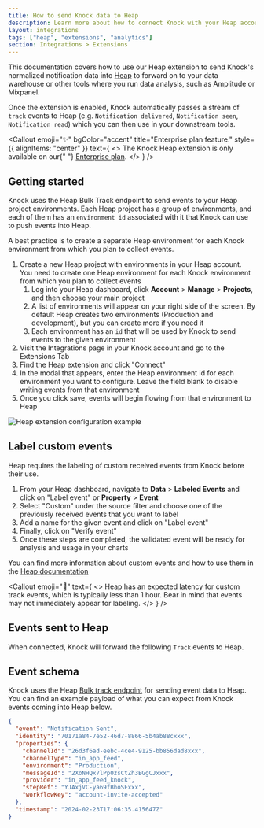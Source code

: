 ```yaml
---
title: How to send Knock data to Heap
description: Learn more about how to connect Knock with your Heap account.
layout: integrations
tags: ["heap", "extensions", "analytics"]
section: Integrations > Extensions
---
```


This documentation covers how to use our Heap extension to send Knock's normalized notification data into [Heap](https://heap.io) to forward on to your data warehouse or other tools where you run data analysis, such as Amplitude or Mixpanel.

Once the extension is enabled, Knock automatically passes a stream of `track` events to Heap (e.g. `Notification delivered`, `Notification seen`, `Notification read`) which you can then use in your downstream tools.

<Callout
  emoji="✨"
  bgColor="accent"
  title="Enterprise plan feature."
  style={{ alignItems: "center" }}
  text={
    <>
      The Knock Heap extension is only available on our{" "}
      <a href="https://knock.app/pricing">Enterprise plan</a>.
    </>
  }
/>

## Getting started

Knock uses the Heap Bulk Track endpoint to send events to your Heap project environments. Each Heap project has a group of environments, and each of them has an `environment id` associated with it that Knock can use to push events into Heap.

A best practice is to create a separate Heap environment for each Knock environment from which you plan to collect events.

1. Create a new Heap project with environments in your Heap account. You need to create one Heap environment for each Knock environment from which you plan to collect events
   1. Log into your Heap dashboard, click **Account** > **Manage** > **Projects**, and then choose your main project
   2. A list of environments will appear on your right side of the screen. By default Heap creates two environments (Production and development), but you can create more if you need it
   3. Each environment has an `id` that will be used by Knock to send events to the given environment
2. Visit the Integrations page in your Knock account and go to the Extensions Tab
3. Find the Heap extension and click "Connect"
4. In the modal that appears, enter the Heap environment id for each environment you want to configure. Leave the field blank to disable writing events from that environment
5. Once you click save, events will begin flowing from that environment to Heap

<Image
  src="/images/integrations/extensions/connect-heap-modal.png"
  width={500}
  height={488}
  className="rounded-md mx-auto border border-gray-200"
  alt="Heap extension configuration example"
/>

## Label custom events

Heap requires the labeling of custom received events from Knock before their use.

1. From your Heap dashboard, navigate to **Data** > **Labeled Events** and click on "Label event" or **Property** > **Event**
2. Select "Custom" under the source filter and choose one of the previously received events that you want to label
3. Add a name for the given event and click on "Label event"
4. Finally, click on "Verify event"
5. Once these steps are completed, the validated event will be ready for analysis and usage in your charts

You can find more information about custom events and how to use them in the [Heap documentation](https://help.heap.io/hc/en-us/articles/18700111173532-How-to-use-custom-events-to-build-new-events)

<Callout
  emoji="🔦"
  text={
    <>
      Heap has an expected latency for custom track events, which is typically
      less than 1 hour. Bear in mind that events may not immediately appear for
      labeling.
    </>
  }
/>
## Events sent to Heap

When connected, Knock will forward the following `Track` events to Heap.

<Table
  headers={["Event", "Description"]}
  rows={[
    [
      "Notification sent",
      "Occurs when a message is successfully sent to a channel provider.",
    ],
    [
      "Notification delivered",
      "Occurs when a message is marked as delivered to the user by the provider. This is only available on email providers with delivery tracking enabled.",
    ],
    [
      "Notification undelivered",
      "Occurs when a message delivery attempt fails permanently. Delivery will not be retried.",
    ],
    ["Notification seen", "Occurs when a message is seen by its recipient."],
    [
      "Notification unseen",
      "Occurs when a message is marked unseen by the recipient.",
    ],
    [
      "Notification read",
      "Occurs when a message is marked as read by its recipient.",
    ],
    [
      "Notification unread",
      "Occurs when a message is marked unread by the recipient.",
    ],
    [
      "Notification archived",
      "Occurs when a message is archived by its recipient.",
    ],
    [
      "Notification unarchived",
      "Occurs when a message is unarchived by its recipient.",
    ],
    [
      "Notification clicked",
      "Occurs when a link is clicked by the message recipient. This is only available when Knock link tracking is enabled.",
    ],
    [
      "Notification interacted",
      "Occurs when a recipient interacts with a message. This is only available when Knock link tracking is enabled.",
    ],
  ]}
/>

## Event schema

Knock uses the Heap [Bulk track endpoint](https://developers.heap.io/reference/bulk-track) for sending event data to Heap. You can find an example payload of what you can expect from Knock events coming into Heap below.

```json title="An example Heap Track event payload"
{
  "event": "Notification Sent",
  "identity": "70171a84-7e52-46d7-8866-5b4ab88cxxx",
  "properties": {
    "channelId": "26d3f6ad-eebc-4ce4-9125-bb856dad8xxx",
    "channelType": "in_app_feed",
    "environment": "Production",
    "messageId": "2XoNHQx7lPp0zsCtZh3BGgCJxxx",
    "provider": "in_app_feed_knock",
    "stepRef": "YJAxjVC-ya69fBhoSFxxx",
    "workflowKey": "account-invite-accepted"
  },
  "timestamp": "2024-02-23T17:06:35.415647Z"
}
```
